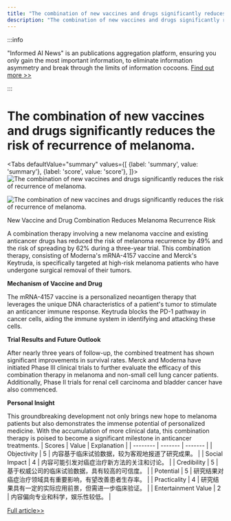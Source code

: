 ```yaml
---
title: "The combination of new vaccines and drugs significantly reduces the risk of recurrence of melanoma."
description: "The combination of new vaccines and drugs significantly reduces the risk of recurrence of melanoma."
---
```



:::info

"Informed AI News" is an publications aggregation platform, ensuring you only gain the most important information, to eliminate information asymmetry and break through the limits of information cocoons.  [Find out more >>](/)

:::

# The combination of new vaccines and drugs significantly reduces the risk of recurrence of melanoma.


<Tabs
	defaultValue="summary"
	values={[
	{label: 'summary', value: 'summary'},
	{label: 'score', value: 'score'},
]}>
<TabItem value="summary">
<img
  src="https://image.informedainews.com/2024/06/Hea-Omn-1717551888-0.jpg"
  alt="The combination of new vaccines and drugs significantly reduces the risk of recurrence of melanoma."
/>

<img
  src="https://image.informedainews.com/2024/06/Hea-86F-1717551888-1.jpg"
  alt="The combination of new vaccines and drugs significantly reduces the risk of recurrence of melanoma."
/>



New Vaccine and Drug Combination Reduces Melanoma Recurrence Risk

A combination therapy involving a new melanoma vaccine and existing anticancer drugs has reduced the risk of melanoma recurrence by 49% and the risk of spreading by 62% during a three-year trial. This combination therapy, consisting of Moderna's mRNA-4157 vaccine and Merck's Keytruda, is specifically targeted at high-risk melanoma patients who have undergone surgical removal of their tumors.

**Mechanism of Vaccine and Drug**

The mRNA-4157 vaccine is a personalized neoantigen therapy that leverages the unique DNA characteristics of a patient's tumor to stimulate an anticancer immune response. Keytruda blocks the PD-1 pathway in cancer cells, aiding the immune system in identifying and attacking these cells.

**Trial Results and Future Outlook**

After nearly three years of follow-up, the combined treatment has shown significant improvements in survival rates. Merck and Moderna have initiated Phase III clinical trials to further evaluate the efficacy of this combination therapy in melanoma and non-small cell lung cancer patients. Additionally, Phase II trials for renal cell carcinoma and bladder cancer have also commenced.

**Personal Insight**

This groundbreaking development not only brings new hope to melanoma patients but also demonstrates the immense potential of personalized medicine. With the accumulation of more clinical data, this combination therapy is poised to become a significant milestone in anticancer treatments.
</TabItem>
<TabItem value="score">
	| Scores     | Value   | Explanation |
	| -------- | ------- | ------- |
	| Objectivity  | 5    | 内容基于临床试验数据，较为客观地报道了研究成果。    |
	| Social Impact | 4     | 内容可能引发对癌症治疗新方法的关注和讨论。    |
	| Credibility    | 5    | 基于权威公司的临床试验数据，具有较高的可信度。    |
	| Potential    | 5    | 研究结果对癌症治疗领域具有重要影响，有望改善患者生存率。    |
	| Practicality    | 4    | 研究结果具有一定的实际应用前景，但需进一步临床验证。    |
	| Entertainment Value    | 2    | 内容偏向专业和科学，娱乐性较低。    |
</TabItem>
</Tabs>

[Full article>>](https://www.cnbeta.com.tw/articles/science/1433519.htm)
